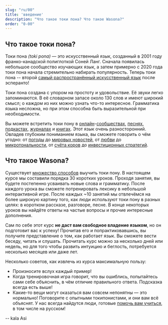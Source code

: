 ```yaml
---
slug: "ru/00"
title: 'введение'
description: "Что такое токи пона? Что такое Wasona?"
order: "0-00"
---
```


## Что такое токи пона?

Токи пона *(toki pona)* — это искусственный язык, созданный в 2001 году франко-канадской полиглоткой Соней Ланг. Сначала появилась небольшое сообщество изучающих язык, а затем примерно с 2020 года токи пона начала стремительно набирать популярность. Теперь токи пона -- второй [самый распространённый искусственный язык](https://tokipona.org/conlang_communities) после эсперанто!

Токи пона создана с упором на простоту и удовольствие. Её звуки легко запоминаются. В её словарном запасе около 130 слов и имеют широкий смысл; о каждом из них можно узнать что-то интересное. Грамматика языка несложна, но при этом способна быть выразительной при необходимости.

Вы можете встретить токи пону в [онлайн](https://discord.gg/ChC6qtVsSE)-[сообществах](https://discord.gg/6zkugJFU4x), [песнях](https://www.youtube.com/playlist?list=PLeCE5N29ioyUbj_lvYm9IdGJnE2HPacVv), [подкастах](https://www.youtube.com/playlist?list=PLjOmpMyMxd8Qs2mAXcLk817tQy_AQj09u), [журналах](https://liputenpo.org/) и [книгах](https://tokipona.org/). Этот язык очень разносторонний. Овладев глубоким пониманием языка, вы сможете говорить о чём угодно: от [погоды](https://www.youtube.com/watch?v=J4fCq1aEAxA) до [мировых новостей](https://www.youtube.com/watch?v=ljZfGt7PDxk), от [любви](https://www.youtube.com/watch?v=rr3ufODuIts) до [микротональности](https://www.youtube.com/watch?v=fedFQIHREMo), от [счёта коров](https://www.youtube.com/watch?v=xxClPfZDn-E) до [инвестиционных стратегий](https://www.youtube.com/watch?v=JIOT3bRzAGI).

## Что такое Wasona?

Существует [множество способов](ru/other-courses) выучить токи пону. В настоящем курсе мы составили порядка 30 коротких уроков. Проходя занятия, вы будете постепенно усваивать новые слова и грамматику. После каждого урока вы сможете потренировать лексику в небольшой интерактивной игре. После каждых ~10 занятий мы отвлечёмся на более широкую картину того, как люди используют токи пону в разных целях: в коротком рассказе, разговоре, песне. В конце некоторых уроков вы найдёте ответы на частые вопросы и прочие интересные дополнения.

Сам по себе этот курс **не даст вам свободное владение языком**, но он подготовит вас к успеху! Прочитав его и попрактиковавшись, вы получите представление о том, как работает язык. Вы сможете вести беседу, читать и слушать. Прочитать курс можно за несколько дней или недель, но для того чтобы развить интуицию и беглость, потребуется несколько месяцев или даже лет.

Несколько советов, как извлечь из курса максимальную пользу:
* Произносите вслух каждый пример!
* Когда тренировочная игра говорит, что вы ошиблись, попытайтесь сами себе объяснить, в чём отличие правильного ответа. Подсказка всегда есть выше!
* Какие-то вещи могут оказаться вам совсем непонятны — это нормально! Поговорите с опытными токипонистами, и они вам всё объяснят. У нас всегда найдутся люди, готовые [помочь вам учиться](https://discord.gg/ChC6qtVsSE), в том числе на русском!

-- kala Asi

